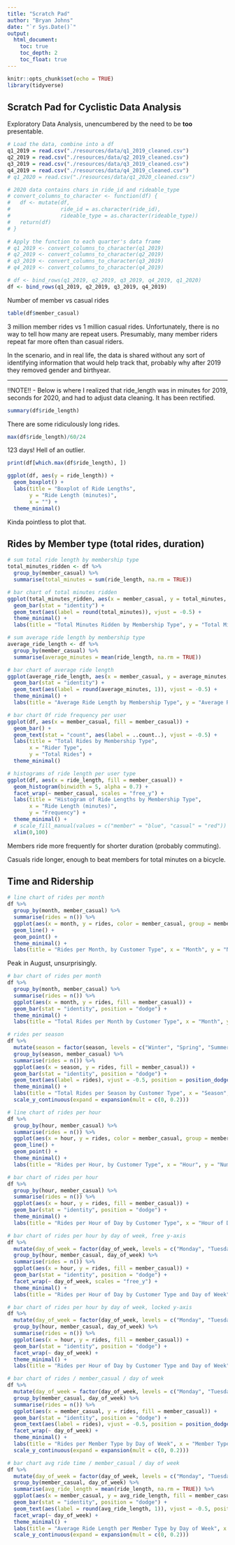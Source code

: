 ```yaml
---
title: "Scratch Pad"
author: "Bryan Johns"
date: "`r Sys.Date()`"
output:
  html_document:
    toc: true
    toc_depth: 2
    toc_float: true
---
```


```r
knitr::opts_chunk$set(echo = TRUE)
library(tidyverse)
```

## Scratch Pad for Cyclistic Data Analysis

Exploratory Data Analysis, unencumbered by the need to be **too** presentable. 

```r
# Load the data, combine into a df
q1_2019 = read.csv("./resources/data/q1_2019_cleaned.csv")
q2_2019 = read.csv("./resources/data/q2_2019_cleaned.csv")
q3_2019 = read.csv("./resources/data/q3_2019_cleaned.csv")
q4_2019 = read.csv("./resources/data/q4_2019_cleaned.csv")
# q1_2020 = read.csv("./resources/data/q1_2020_cleaned.csv")

# 2020 data contains chars in ride_id and rideable_type
# convert_columns_to_character <- function(df) {
#   df <- mutate(df, 
#                ride_id = as.character(ride_id),
#                rideable_type = as.character(rideable_type))
#   return(df)
# }

# Apply the function to each quarter's data frame
# q1_2019 <- convert_columns_to_character(q1_2019)
# q2_2019 <- convert_columns_to_character(q2_2019)
# q3_2019 <- convert_columns_to_character(q3_2019)
# q4_2019 <- convert_columns_to_character(q4_2019)

# df <- bind_rows(q1_2019, q2_2019, q3_2019, q4_2019, q1_2020)
df <- bind_rows(q1_2019, q2_2019, q3_2019, q4_2019)
```

Number of member vs casual rides

```r
table(df$member_casual)
```
3 million member rides vs 1 million casual rides. Unfortunately, there is no way to tell how many are repeat users. Presumably, many member riders repeat far more often than casual riders.

In the scenario, and in real life, the data is shared without any sort of identifying information that would help track that, probably why after 2019 they removed gender and birthyear.


--------------


!!NOTE!! - Below is where I realized that ride_length was in minutes for 2019, seconds for 2020, and had to adjust data cleaning. It has been rectified.

```r
summary(df$ride_length)
```
There are some ridiculously long rides.

```r
max(df$ride_length)/60/24
```
123 days! Hell of an outlier.

```r
print(df[which.max(df$ride_length), ])
```

```r
ggplot(df, aes(y = ride_length)) +
  geom_boxplot() +
  labs(title = "Boxplot of Ride Lengths",
       y = "Ride Length (minutes)",
       x = "") +
  theme_minimal()
```
Kinda pointless to plot that.

## Rides by Member type (total rides, duration)

```r
# sum total ride length by membership type
total_minutes_ridden <- df %>%
  group_by(member_casual) %>%
  summarise(total_minutes = sum(ride_length, na.rm = TRUE))

# bar chart of total minutes ridden
ggplot(total_minutes_ridden, aes(x = member_casual, y = total_minutes, fill = member_casual)) +
  geom_bar(stat = "identity") +
  geom_text(aes(label = round(total_minutes)), vjust = -0.5) +
  theme_minimal() +
  labs(title = "Total Minutes Ridden by Membership Type", y = "Total Minutes Ridden", x = "Rider Type")

```

```r
# sum average ride length by membership type
average_ride_length <- df %>%
  group_by(member_casual) %>%
  summarise(average_minutes = mean(ride_length, na.rm = TRUE))

# bar chart of average ride length
ggplot(average_ride_length, aes(x = member_casual, y = average_minutes, fill = member_casual)) +
  geom_bar(stat = "identity") +
  geom_text(aes(label = round(average_minutes, 1)), vjust = -0.5) +
  theme_minimal() +
  labs(title = "Average Ride Length by Membership Type", y = "Average Ride Length (minutes)", x = "Rider Type")
```

```r
# bar chart 0f ride frequency per user
ggplot(df, aes(x = member_casual, fill = member_casual)) +
  geom_bar() +
  geom_text(stat = "count", aes(label = ..count..), vjust = -0.5) +
  labs(title = "Total Rides by Membership Type",
       x = "Rider Type",
       y = "Total Rides") +
  theme_minimal()

```

```r
# histograms of ride length per user type
ggplot(df, aes(x = ride_length, fill = member_casual)) +
  geom_histogram(binwidth = 5, alpha = 0.7) +
  facet_wrap(~ member_casual, scales = "free_y") +
  labs(title = "Histogram of Ride Lengths by Membership Type",
       x = "Ride Length (minutes)",
       y = "Frequency") +
  theme_minimal() +
  # scale_fill_manual(values = c("member" = "blue", "casual" = "red")) +
  xlim(0,100)
```

Members ride more frequently for shorter duration (probably commuting).

Casuals ride longer, enough to beat members for total minutes on a bicycle.

## Time and Ridership

```r
# line chart of rides per month
df %>%
  group_by(month, member_casual) %>%
  summarise(rides = n()) %>%
  ggplot(aes(x = month, y = rides, color = member_casual, group = member_casual)) +
  geom_line() +
  geom_point() +
  theme_minimal() +
  labs(title = "Rides per Month, by Customer Type", x = "Month", y = "Number of Rides")
```

Peak in August, unsurprisingly.

```r
# bar chart of rides per month
df %>%
  group_by(month, member_casual) %>%
  summarise(rides = n()) %>%
  ggplot(aes(x = month, y = rides, fill = member_casual)) +
  geom_bar(stat = "identity", position = "dodge") +
  theme_minimal() +
  labs(title = "Total Rides per Month by Customer Type", x = "Month", y = "Number of Rides")
```

```r
# rides per season
df %>%
  mutate(season = factor(season, levels = c("Winter", "Spring", "Summer", "Fall"))) %>%
  group_by(season, member_casual) %>%
  summarise(rides = n()) %>%
  ggplot(aes(x = season, y = rides, fill = member_casual)) +
  geom_bar(stat = "identity", position = "dodge") +
  geom_text(aes(label = rides), vjust = -0.5, position = position_dodge(0.9)) +
  theme_minimal() +
  labs(title = "Total Rides per Season by Customer Type", x = "Season", y = "Number of Rides") +
  scale_y_continuous(expand = expansion(mult = c(0, 0.2)))
```

```r
# line chart of rides per hour
df %>%
  group_by(hour, member_casual) %>%
  summarise(rides = n()) %>%
  ggplot(aes(x = hour, y = rides, color = member_casual, group = member_casual)) +
  geom_line() +
  geom_point() +
  theme_minimal() +
  labs(title = "Rides per Hour, by Customer Type", x = "Hour", y = "Number of Rides")
```

```r
# bar chart of rides per hour
df %>%
  group_by(hour, member_casual) %>%
  summarise(rides = n()) %>%
  ggplot(aes(x = hour, y = rides, fill = member_casual)) +
  geom_bar(stat = "identity", position = "dodge") +
  theme_minimal() +
  labs(title = "Rides per Hour of Day by Customer Type", x = "Hour of Day", y = "Number of Rides")
```

```r
# bar chart of rides per hour by day of week, free y-axis
df %>%
  mutate(day_of_week = factor(day_of_week, levels = c("Monday", "Tuesday", "Wednesday", "Thursday", "Friday", "Saturday", "Sunday"))) %>%
  group_by(hour, member_casual, day_of_week) %>%
  summarise(rides = n()) %>%
  ggplot(aes(x = hour, y = rides, fill = member_casual)) +
  geom_bar(stat = "identity", position = "dodge") +
  facet_wrap(~ day_of_week, scales = "free_y") +
  theme_minimal() +
  labs(title = "Rides per Hour of Day by Customer Type and Day of Week", subtitle = "Free y-axis", x = "Hour of Day", y = "Number of Rides")
```

```r
# bar chart of rides per hour by day of week, locked y-axis
df %>%
  mutate(day_of_week = factor(day_of_week, levels = c("Monday", "Tuesday", "Wednesday", "Thursday", "Friday", "Saturday", "Sunday"))) %>%
  group_by(hour, member_casual, day_of_week) %>%
  summarise(rides = n()) %>%
  ggplot(aes(x = hour, y = rides, fill = member_casual)) +
  geom_bar(stat = "identity", position = "dodge") +
  facet_wrap(~ day_of_week) +
  theme_minimal() +
  labs(title = "Rides per Hour of Day by Customer Type and Day of Week", subtitle = "Locked y-axis", x = "Hour of Day", y = "Number of Rides")
```

```r
# bar chart of rides / member_casual / day of week
df %>%
  mutate(day_of_week = factor(day_of_week, levels = c("Monday", "Tuesday", "Wednesday", "Thursday", "Friday", "Saturday", "Sunday"))) %>%
  group_by(member_casual, day_of_week) %>%
  summarise(rides = n()) %>%
  ggplot(aes(x = member_casual, y = rides, fill = member_casual)) +
  geom_bar(stat = "identity", position = "dodge") +
  geom_text(aes(label = rides), vjust = -0.5, position = position_dodge(0.9)) +
  facet_wrap(~ day_of_week) +
  theme_minimal() +
  labs(title = "Rides per Member Type by Day of Week", x = "Member Type", y = "Number of Rides") +
  scale_y_continuous(expand = expansion(mult = c(0, 0.2)))
```

```r
# bar chart avg ride time / member_casual / day of week
df %>%
  mutate(day_of_week = factor(day_of_week, levels = c("Monday", "Tuesday", "Wednesday", "Thursday", "Friday", "Saturday", "Sunday"))) %>%
  group_by(member_casual, day_of_week) %>%
  summarise(avg_ride_length = mean(ride_length, na.rm = TRUE)) %>%
  ggplot(aes(x = member_casual, y = avg_ride_length, fill = member_casual)) +
  geom_bar(stat = "identity", position = "dodge") +
  geom_text(aes(label = round(avg_ride_length, 1)), vjust = -0.5, position = position_dodge(0.9)) +
  facet_wrap(~ day_of_week) +
  theme_minimal() +
  labs(title = "Average Ride Length per Member Type by Day of Week", x = "Member Type", y = "Average Ride Length (minutes)") +
  scale_y_continuous(expand = expansion(mult = c(0, 0.2)))
```




